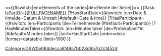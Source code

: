 =={{#switch:{{USERLANGUAGECODE}}|en=Elements of the series|de=Elemte der Serie}}==
{{#ask: [[Category:OSW0e084decca6f48a7b023d6b7b2c1452d]][[IsPartOf::{{FULLPAGENAME}}]]
|?HasStartDate={{#switch: {{USERLANGUAGECODE}} |en=Date & time|de=Datum & Uhrzeit |#default=Date & time}}
|?HasParticipant={{#switch: {{USERLANGUAGECODE}} |en=Participants |de=Teilnehmende |#default=Participants}}
|?HasMinutesTaker={{#switch: {{USERLANGUAGECODE}} |en=Minutes taker |de=Protokollant*in |#default=Minutes taker}}
|sort=HasStartDate
|order=desc
|format=datatable
|limit=1000
}}
<div class="pagebot-button" 
     data-config='{
         "params":{
             "categories": [
                 "{{#switch: {{#ask:[[{{FULLPAGENAME}}]]|?HasType#=|mainlabel=-|limit=1}}
                     |Category:OSWf62d07b325124027b82fbec0a7b852df=Category:OSW0e084decca6f48a7b023d6b7b2c1452d
                     |Category:OSW9ed6b89cc3c7492896570951a5b094d6=Category:OSW5c7c84f0bfbe4347ba7fbe7b346fd106
                 }}"
             ],
             "jsondata": {
                 "event_series": "{{FULLPAGENAME}}"
             }
         }, 
         "label": " {{#switch: {{USERLANGUAGECODE}} 
             |en=➕ Add element to the series
             |de=➕ Serienelement hinzufügen
             |#default=➕ Add element to the series
         }}"
     }'>
</div>
<!-- 
This button uses a switch to see what's the type of the page it is placed on (EventSeries or MeetingSeries) and delivers a parameter for the creation of an element of the series (either Event or Meeting)
-->